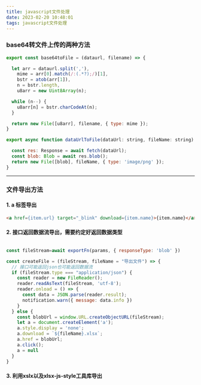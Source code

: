 ```yaml
---
title: javascript文件处理
date: 2023-02-20 10:48:01
tags: javascript文件处理
---
```

### base64转文件上传的两种方法

```javascript
export const base64toFile = (dataurl, filename) => {

  let arr = dataurl.split(','),
    mime = arr[0].match(/:(.*?);/)[1],
    bstr = atob(arr[1]),
    n = bstr.length,
    u8arr = new Uint8Array(n);

  while (n--) {
    u8arr[n] = bstr.charCodeAt(n);
  }

  return new File([u8arr], filename, { type: mime });
}

export async function dataUrlToFile(dataUrl: string, fileName: string): Promise<File> {

  const res: Response = await fetch(dataUrl);
  const blob: Blob = await res.blob();
  return new File([blob], fileName, { type: 'image/png' });
}

```
---
### 文件导出方法
#### 1. a 标签导出
```html
<a href={item.url} target="_blink" download={item.name}>{item.name}</a>
```
#### 2. 接口返回数据流导出，需要约定好返回数据类型 
```javascript

const fileStream=await exportFn(params, { responseType: 'blob' })

const createFile = (fileStream, fileName = "导出文件") => {
  // 接口可能返回json也可能返回数据流
  if (fileStream.type === "application/json") {
    const reader = new FileReader();
    reader.readAsText(fileStream, 'utf-8');
    reader.onload = () => {
      const data = JSON.parse(reader.result);
      notification.warn({ message: data.info })
    }
  } else {
    const blobUrl = window.URL.createObjectURL(fileStream);
    let a = document.createElement('a');
    a.style.display = 'none';
    a.download = `${fileName}.xlsx`;
    a.href = blobUrl;
    a.click();
    a = null
  }
}
```
#### 3. 利用xslx以及xlsx-js-style工具库导出
